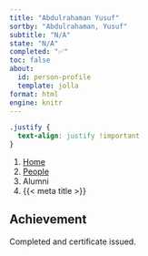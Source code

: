 ```yaml
---
title: "Abdulrahaman Yusuf"
sortby: "Abdulrahaman, Yusuf"
subtitle: "N/A"
state: "N/A"
completed: "✅"
toc: false
about:
  id: person-profile
  template: jolla
format: html
engine: knitr
---
```


```css
.justify {
  text-align: justify !important
}
```

```{=html}
<nav aria-label="breadcrumb">
  <ol class="breadcrumb">
    <li class="breadcrumb-item"><a href="../../index.html">Home</a></li>
    <li class="breadcrumb-item"><a href="../../people.html">People</a></li>
    <li class="breadcrumb-item active">Alumni</li>
    <li class="breadcrumb-item active" aria-current="page">{{< meta title >}}</li>
  </ol>
</nav>
```

:::{#person-profile}
:::

::: {.justify}

## Achievement
Completed and certificate issued.
:::